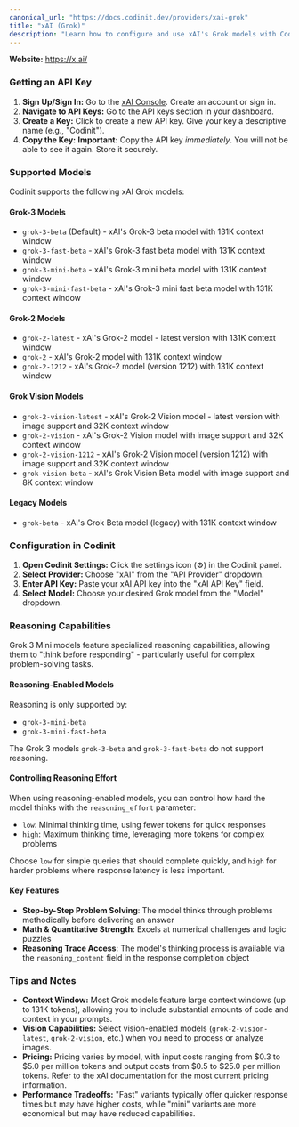 ```yaml
---
canonical_url: "https://docs.codinit.dev/providers/xai-grok"
title: "xAI (Grok)"
description: "Learn how to configure and use xAI's Grok models with Codinit, including API key setup, supported models, and reasoning capabilities."
---
```


**Website:** https://x.ai/

### Getting an API Key

1. **Sign Up/Sign In:** Go to the [xAI Console](https://console.x.ai/). Create an account or sign in.
2. **Navigate to API Keys:** Go to the API keys section in your dashboard.
3. **Create a Key:** Click to create a new API key. Give your key a descriptive name (e.g., "Codinit").
4. **Copy the Key:** **Important:** Copy the API key _immediately_. You will not be able to see it again. Store it securely.

### Supported Models

Codinit supports the following xAI Grok models:

#### Grok-3 Models

- `grok-3-beta` (Default) - xAI's Grok-3 beta model with 131K context window
- `grok-3-fast-beta` - xAI's Grok-3 fast beta model with 131K context window
- `grok-3-mini-beta` - xAI's Grok-3 mini beta model with 131K context window
- `grok-3-mini-fast-beta` - xAI's Grok-3 mini fast beta model with 131K context window

#### Grok-2 Models

- `grok-2-latest` - xAI's Grok-2 model - latest version with 131K context window
- `grok-2` - xAI's Grok-2 model with 131K context window
- `grok-2-1212` - xAI's Grok-2 model (version 1212) with 131K context window

#### Grok Vision Models

- `grok-2-vision-latest` - xAI's Grok-2 Vision model - latest version with image support and 32K context window
- `grok-2-vision` - xAI's Grok-2 Vision model with image support and 32K context window
- `grok-2-vision-1212` - xAI's Grok-2 Vision model (version 1212) with image support and 32K context window
- `grok-vision-beta` - xAI's Grok Vision Beta model with image support and 8K context window

#### Legacy Models

- `grok-beta` - xAI's Grok Beta model (legacy) with 131K context window

### Configuration in Codinit

1. **Open Codinit Settings:** Click the settings icon (⚙️) in the Codinit panel.
2. **Select Provider:** Choose "xAI" from the "API Provider" dropdown.
3. **Enter API Key:** Paste your xAI API key into the "xAI API Key" field.
4. **Select Model:** Choose your desired Grok model from the "Model" dropdown.

### Reasoning Capabilities

Grok 3 Mini models feature specialized reasoning capabilities, allowing them to "think before responding" - particularly useful for complex problem-solving tasks.

#### Reasoning-Enabled Models

Reasoning is only supported by:

- `grok-3-mini-beta`
- `grok-3-mini-fast-beta`

The Grok 3 models `grok-3-beta` and `grok-3-fast-beta` do not support reasoning.

#### Controlling Reasoning Effort

When using reasoning-enabled models, you can control how hard the model thinks with the `reasoning_effort` parameter:

- `low`: Minimal thinking time, using fewer tokens for quick responses
- `high`: Maximum thinking time, leveraging more tokens for complex problems

Choose `low` for simple queries that should complete quickly, and `high` for harder problems where response latency is less important.

#### Key Features

- **Step-by-Step Problem Solving**: The model thinks through problems methodically before delivering an answer
- **Math & Quantitative Strength**: Excels at numerical challenges and logic puzzles
- **Reasoning Trace Access**: The model's thinking process is available via the `reasoning_content` field in the response completion object

### Tips and Notes

- **Context Window:** Most Grok models feature large context windows (up to 131K tokens), allowing you to include substantial amounts of code and context in your prompts.
- **Vision Capabilities:** Select vision-enabled models (`grok-2-vision-latest`, `grok-2-vision`, etc.) when you need to process or analyze images.
- **Pricing:** Pricing varies by model, with input costs ranging from $0.3 to $5.0 per million tokens and output costs from $0.5 to $25.0 per million tokens. Refer to the xAI documentation for the most current pricing information.
- **Performance Tradeoffs:** "Fast" variants typically offer quicker response times but may have higher costs, while "mini" variants are more economical but may have reduced capabilities.